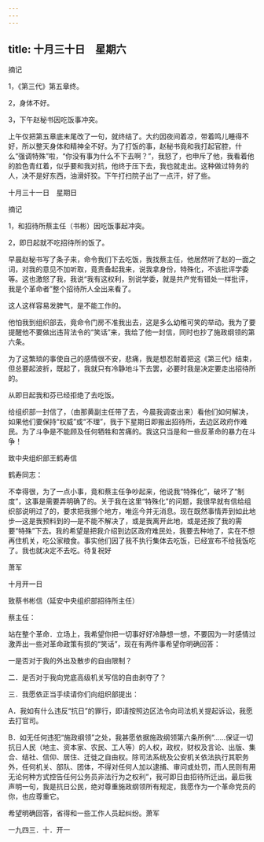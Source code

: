 ```yaml
---
---
---
```

title: 十月三十日　星期六
---




摘记

1，《第三代》第五章终。

2，身体不好。

3，下午赵秘书因吃饭事冲突。



上午仅把第五章底末尾改了一句，就终结了。大约因夜间着凉，带着鸣儿睡得不好，所以整天身体和精神全不好。为了打饭的事，赵秘书竟和我打起官腔，什么“强调特殊”啦，“你没有事为什么不下去啊？”，我怒了，也申斥了他，我看着他的脸色青红着，似乎要和我对抗，他终于压下去，我也就走出。这种做过特务的人，决不是好东西，油滑奸狡。下午打扫院子出了一点汗，好了些。





十月三十一日　星期日


摘记

1，和招待所蔡主任（书彬）因吃饭事起冲突。

2，即日起就不吃招待所的饭了。



早晨赵秘书写了条子来，命令我们下去吃饭，我找蔡主任，他居然听了赵的一面之词，对我的意见不加听取，竟责备起我来，说我拿身份，特殊化，不该批评学委等。这也激怒了我，我说“我有这权利，别说学委，就是共产党有错处一样批评，我是个革命者”整个招待所人全出来看了。

这人这样容易发脾气，是不能工作的。

他怕我到组织部去，竟命令门房不准我出去，这是多么幼稚可笑的举动。我为了要提醒他不要做出违背法令的“笑话”来，我给了他一封信，同时也抄了施政纲领的第六条。

为了这繁琐的事使自己的感情很不安，悲痛，我是想忍耐着把这《第三代》结束，但总要起波折，既起了，我就只有冷静地斗下去罢，必要时我是决定要走出招待所的。

从即日起我和芬已经拒绝了去吃饭。

给组织部一封信了，（由那黄副主任带了去，今晨我调查出来）看他们如何解决，如果他们要保持“权威”或“不理”，我于下星期日即搬出招待所，去边区政府作难民。为了斗争是不能顾及任何牺牲和苦痛的。我这只当是和一些反革命的暴力在斗争！

致中央组织部王鹤寿信

鹤寿同志：

不幸得很，为了一点小事，竟和蔡主任争吵起来，他说我“特殊化”，破坏了“制度”，这事是需要弄明确了的。关于我在这里“特殊化”的问题，我很早就有信给组织部说明过了的，要求把我挪个地方，唯迄今并无消息。现在既然事情弄到如此地步―这是我预料到的―是不能不解决了，或是我离开此地，或是还按了我的需要“特殊”下去。我的希望是把我介绍到边区政府难民处，我要去种地了，实在不想再住机关，吃公家粮食。事实他们因了我不执行集体去吃饭，已经宣布不给我饭吃了。我也就决定不去吃。待复祝好

萧军

十月开一日

致蔡书彬信（延安中央组织部招待所主任）

蔡主任：

站在整个革命．立场上，我希望你把一切事好好冷静想一想，不要因为一时感情过激弄出一些对革命政策有损的“笑话”，现在有两件事希望你明确回答：

一是否对于我的外出及散步的自由限制？

二．是否对于我向党底高级机关写信的自由剥夺了？

三．我愿依正当手续请你们向组织部提出：

A．我如有什么违反“抗日”的罪行，即请按照边区法令向司法机关提起诉讼，我愿去打官司。

B．如无任何违犯“施政纲领”之处，我甚愿依据施政纲领第六条所例“……保证一切抗日人民（地主、资本家、农民、工人等）的人权，政权，财权及言论、出版、集合、结社、信仰、居住、迁徙之自由权。除司法系统及公安机关依法执行其职务外，任何机关、部队、团体，不得对任何人加以逮捕、审问或处罚，而人民则有用无论何种方式控告任何公务员非法行为之权利”，我可即日由招待所迁出。最后我声明一句，我是抗日公民，绝对尊重施政纲领所有规定，我愿作为一个革命党员的你，也应尊重它。

希望明确回答，省得和一些工作人员起纠纷。萧军

一九四三．十．开一